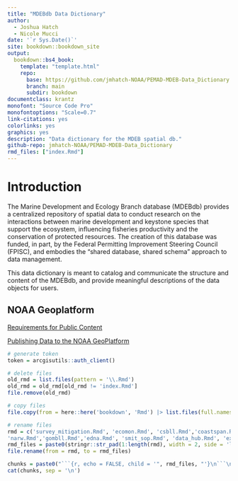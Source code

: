 ```yaml
---
title: "MDEBdb Data Dictionary"
author:
  - Joshua Hatch
  - Nicole Mucci
date: '`r Sys.Date()`'
site: bookdown::bookdown_site
output:
  bookdown::bs4_book:
    template: "template.html"
    repo:
      base: https://github.com/jmhatch-NOAA/PEMAD-MDEB-Data_Dictionary
      branch: main
      subdir: bookdown
documentclass: krantz
monofont: "Source Code Pro"
monofontoptions: "Scale=0.7"
link-citations: yes
colorlinks: yes
graphics: yes
description: "Data dictionary for the MDEB spatial db."
github-repo: jmhatch-NOAA/PEMAD-MDEB-Data_Dictionary
rmd_files: ["index.Rmd"]
---
```


# Introduction

The Marine Development and Ecology Branch database (MDEBdb) provides a centralized repository of spatial data to conduct research on the interactions between marine development and keystone species that support the ecosystem, influencing fisheries productivity and the conservation of protected resources. The creation of this database was funded, in part, by the Federal Permitting Improvement Steering Council (FPISC), and embodies the "shared database, shared schema" approach to data management.

This data dictionary is meant to catalog and communicate the structure and content of the MDEBdb, and provide meaningful descriptions of the data objects for users.

## NOAA Geoplatform

[Requirements for Public Content](https://docs.google.com/document/d/1MkWFyFY0Ptij6bPfC6T9kyAFupXiYEigF84klpqG76c/edit?tab=t.0#heading=h.q73ivxplnx2) 

[Publishing Data to the NOAA GeoPlatform](https://docs.google.com/document/d/1PLguB_zwiwheDyROco_fL-L5VHHmar5niE_yq86mN9M/edit?tab=t.0#heading=h.g7n4bqsp97bi)

```r
# generate token
token = arcgisutils::auth_client()

# delete files
old_rmd = list.files(pattern = '\\.Rmd')
old_rmd = old_rmd[old_rmd != 'index.Rmd']
file.remove(old_rmd)

# copy files
file.copy(from = here::here('bookdown', 'Rmd') |> list.files(full.names = TRUE), to = here::here('bookdown'), overwrite = TRUE)

# rename files
rmd = c('survey_mitigation.Rmd', 'ecomon.Rmd', 'csbll.Rmd','coastspan.Rmd','seal.Rmd', 'turtle.Rmd', 'clam_quahog.Rmd','scallop.Rmd', 'shrimp.Rmd', 'hook_line.Rmd','bottom_trawl.Rmd','mmst.Rmd',
'narw.Rmd','gombll.Rmd','edna.Rmd', 'smit_sop.Rmd', 'data_hub.Rmd', 'examples.Rmd')
rmd_files = paste0(stringr::str_pad(1:length(rmd), width = 2, side = 'left', pad = "0"), '-', rmd)
file.rename(from = rmd, to = rmd_files)
```

```r
chunks = paste0("```{r, echo = FALSE, child = '", rmd_files, "'}\n```\n")
cat(chunks, sep = '\n')
```
